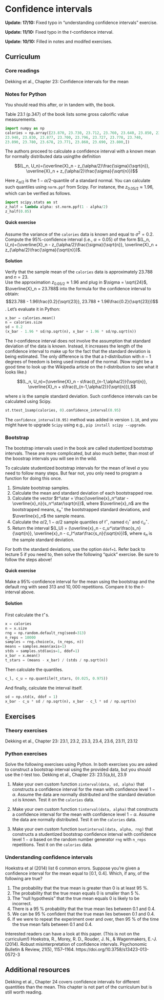 # Confidence intervals

::: callout-note
**Update: 17/10:** Fixed typo in "understanding confidence intervals" exercise.

**Update: 11/10:** Fixed typo in the *t*-confidence interval.

**Update: 10/10:** Filled in notes and modifed exercises.
:::

## Curriculum

### Core readings
Dekking et al., Chapter 23: Confidence intervals for the mean 

### Notes for Python
You should read this after, or in tandem with, the book.

Table 23.1 (p.347) of the book lists some gross calorific value measurements.
```python
import numpy as np
calories = np.array([23.870, 23.730, 23.712, 23.760, 23.640, 23.850, 23.840, 23.860,
23.940, 23.830, 23.877, 23.700, 23.796, 23.727, 23.778, 23.740,
23.890, 23.780, 23.678, 23.771, 23.860, 23.690, 23.800,])
```

The authors proceed to calculate a confidence interval with a known mean for normally distributed data usingthe definition

$$(L_n, U_n)=(\overline{X}_n - z_{\alpha/2}\frac{\sigma}{\sqrt{n}}, 
              \overline{X}_n + z_{\alpha/2}\frac{\sigma}{\sqrt{n}})$$
              
Here $z_{\alpha/2}$ is the $1-\alpha/2$-quantile of a standard normal. You can
calculate such quantiles using `norm.ppf` from Scipy. For instance, the $z_{0.05/2}\approx 1.96$, which can be verified as follows.

```python
import scipy.stats as st
z_half = lambda alpha: st.norm.ppf(1 - alpha/2)
z_half(0.05)
```
#### Quick exercise
Assume the variance of the `calories` data is known and equal to $\sigma^2=0.2$. Compute the $95\%$-confidence interval (i.e., $\alpha = 0.05$) of the form $(L_n, U_n)=(\overline{X}_n - z_{\alpha/2}\frac{\sigma}{\sqrt{n}}, \overline{X}_n + z_{\alpha/2}\frac{\sigma}{\sqrt{n}})$.

::: {.callout-tip collapse="true"}
#### Solution
Verify that the sample mean of the `calories` data is approximately $23.788$ and $n=23$.  
Use the approximation $z_{0.05/2}\approx 1.96$ and plug in $\sigma = \sqrt{24}$, $\overline{X}_n = 23.788$ into the formula for the confidence interval to obtain:
$$23.788 - 1.96\frac{0.2}{\sqrt{23}}, 23.788 + 1.96\frac{0.2}{\sqrt{23}})$$.
Let's evaluate it in Python:
```python
x_bar = calories.mean()
n = calories.size
sd = 0.2
(x_bar - 1.96 * sd/np.sqrt(n), x_bar + 1.96 * sd/np.sqrt(n))
```
:::

The *t*-confidence interval does not involve the assumption that standard deviation of
the data is known. Instead, it increases the length of the confidence interval to
make up for the fact that the standard deviation is being estimated. The only difference
is the that a $t$-distribution with $n-1$ degrees of freedom is being used instead of the 
normal. (Now might be a good time to look up the Wikipedia article on the *t*-distribution to see what it looks like.)

$$(L_n, U_n)=(\overline{X}_n - s\frac{t_{n-1,\alpha/2}}{\sqrt{n}}, 
              \overline{X}_n + s\frac{t_{n-1,\alpha/2}}{\sqrt{n}}),$$
              
where $s$ is the sample standard deviation. Such confidence intervals can be calculated using Scipy.
```python
st.ttest_1samp(calories, 0).confidence_interval(0.95)
```
The `confidence_interval(0.95)` method was added in version `1.10`, and you might have to upgrade `Scipy` using e.g., `pip install scipy --upgrade`.

### Bootstrap
The bootstrap intervals used in the book are called studentized bootstrap intervals. These are more complicated, but also much better, than most of the boostrap intervals you will see in the wild.

To calculate studentized bootstrap intervals for the mean of level $\alpha$ you need to follow many steps. But fear not, you only need to program a function for doing this once.

1. Simulate bootstrap samples.
2. Calculate the mean and standard deviation of each bootstrapped row.
3. Calculate the vector $t^\star = \frac{\overline{x}_n^\star - \overline{x}_n}{s_n^\star/\sqrt{n}}$, where $\overline{x}_n$ are the bootstrapped means, $s_n^\star$ the bootstrapped standard deviations, and $\overline{x}_n$ the sample means.
4. Calculate the $\alpha/2, 1-\alpha/2$ sample quantiles of $t^\star$, named $c_l^\star$ and $c_u^\star$.
5. Return the interval $(L,U) = (\overline{x}_n - c_u^\star\frac{s_n}{\sqrt{n}}, \overline{x}_n - c_l^\star\frac{s_n}{\sqrt{n}})$, where $s_n$ is the sample standard deviation.

For both the standard deviations, use the option `ddof=1`. Refer back to lecture 5 if you need to, then solve the following "quick" exercise. Be sure to follow the steps above!

#### Quick exercise
Make a $95\%$-confidence interval for the mean using the bootstrap and the default rng with seed $313$ and $10,000$ repetitions. Compare it to the $t$-interval above.

::: {.callout-tip collapse="true"}
#### Solution

First calculate the $t^\star$s.
```python
x = calories
n = x.size
rng = np.random.default_rng(seed=313)
n_reps = 10000
samples = rng.choice(x, (n_reps, n))
means = samples.mean(axis=1)
stds = samples.std(axis=1, ddof=1)
x_bar = x.mean()
t_stars = (means - x_bar) / (stds / np.sqrt(n))
```

Then calculate the quantiles.

```python
c_l, c_u = np.quantile(t_stars, (0.025, 0.975))
```

And finally, calculate the interval itself.

```python
sd = np.std(x, ddof = 1)
x_bar - c_u * sd / np.sqrt(n), x_bar - c_l * sd / np.sqrt(n)
```
:::

## Exercises

### Theory exercises
Dekking et al., Chapter 23: 23.1, 23.2, 23.3, 23.4, 23.6, 23.11, 23.12

### Python exercises
Solve the following exercises using Python. In both exercises you are asked to construct a bootstrap interval using the provided data, but you should use the *t*-test too.
Dekking et al., Chapter 23: 23.5(a,b), 23.9

1. Make your own custom function `zinterval(data, sd, alpha)` that constructs a confidence interval for the mean with confidence level $1-\alpha$. Assume the data are normally distributed and the standard deviation `sd` is known. Test it on the `calories` data.

2. Make your own custom function `tinterval(data, alpha)` that constructs a confidence interval for the mean with confidence level $1-\alpha$. Assume the data are normally distributed. Test it on the `calories` data.

3. Make your own custom function `bootinterval(data, alpha, rng)` that constructs a studentized bootstrap confidence interval with confidence level $1-\alpha$ based on the random number generator `rng` with `n_reps` repetitions. Test it on the `calories` data.

### Understanding confidence intervals
Hoekstra et al (2014) list 6 common errors. Suppose you're given a confidence
interval for the mean equal to [0.1, 0.4]. Which, if any, of the following are true?

1. The probability that the true mean is greater than 0 is at least 95 %.
2. The probability that the true mean equals 0 is smaller than 5 %.
3. The “null hypothesis” that the true mean equals 0 is likely to be incorrect.
4. There is a 95 % probability that the true mean lies between 0.1 and 0.4.
5. We can be 95 % confident that the true mean lies between 0.1 and 0.4.
6. If we were to repeat the experiment over and over, then 95 % of the time the 
    true mean falls between 0.1 and 0.4.

Interested readers can have a look at this paper. (This is not on the curriculum!)
Hoekstra, R., Morey, R. D., Rouder, J. N., & Wagenmakers, E.-J. (2014). Robust misinterpretation of confidence intervals.  Psychonomic Bulletin & Review, 21(5), 1157–1164. https://doi.org/10.3758/s13423-013-0572-3

## Additional resources
Dekking et al., Chapter 24 covers confidence intervals for different quantities than
the mean. This chapter is not part of the curriculum but is still worth reading.

